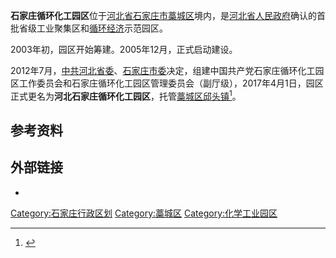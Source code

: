 '''石家庄循环化工园区'''位于[[河北省|河北省]][[石家庄市|石家庄市]][[藁城区|藁城区]]境内，是[[河北省人民政府|河北省人民政府]]确认的首批省级工业聚集区和[[循環經濟|循环经济]]示范园区。

2003年初，园区开始筹建。2005年12月，正式启动建设。

2012年7月，[[中国共产党河北省委员会|中共河北省委]]、[[中国共产党石家庄市委员会|石家庄市委]]决定，组建中国共产党石家庄循环化工园区工作委员会和石家庄循环化工园区管理委员会（副厅级），2017年4月1日，园区正式更名为'''河北石家庄循环化工园区'''，托管[[藁城区|藁城区]][[邱头镇|邱头镇]]<ref>{{Cite web|title=关于园区|url=http://www.sjzxhhgyq.gov.cn/col/1585540638557/index.html|accessdate=2021-01-23|work=循环化工园区|archive-date=2021-01-29|archive-url=https://web.archive.org/web/20210129082201/http://www.sjzxhhgyq.gov.cn/col/1585540638557/index.html|dead-url=no}}</ref>。

== 参考资料 ==
{{Reflist}}

== 外部链接 ==

* {{Official website|http://www.sjzxhhgyq.gov.cn/}}
{{石家庄市行政区划}}
[[Category:石家庄行政区划|Category:石家庄行政区划]]
[[Category:藁城区|Category:藁城区]]
[[Category:化学工业园区|Category:化学工业园区]]